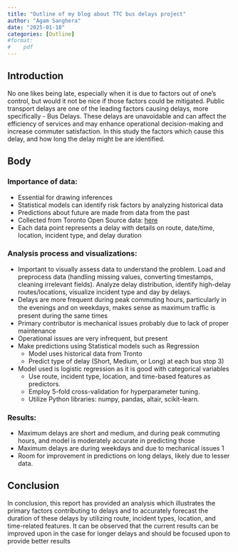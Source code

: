 ```yaml
---
title: "Outline of my blog about TTC bus delays project"
author: "Agam Sanghera"
date: "2025-01-18"
categories: [Outline]
#format:
#    pdf
---
```




## Introduction
No one likes being late, especially when it is due to factors out of one’s control, but would it not be nice if those factors could be mitigated. Public transport delays are one of the leading factors causing delays, more specifically - Bus Delays. These delays are unavoidable and can affect the efficiency of services and may enhance operational decision-making and increase commuter satisfaction. In this study the factors which cause this delay, and how long the delay might be are identified.

## Body 
### Importance of data:
  * Essential for drawing inferences
  * Statistical models can identify risk factors by analyzing historical data
  * Predictions about future are made from data from the past
  * Collected from Toronto Open Source data: [here](https://open.toronto.ca/dataset/ttc-bus-delay-data/)
  * Each data point represents a delay with details on route, date/time, location, incident type, and delay duration
  
### Analysis process and visualizations:
  * Important to visually assess data to understand the problem. Load and preprocess data (handling missing values, converting timestamps, cleaning irrelevant fields). Analyze delay distribution, identify high-delay routes/locations, visualize incident type and day by delays.
  * Delays are more frequent during peak commuting hours, particularly in the evenings and on weekdays, makes sense as
    maximum traﬀic is present during the same times
  * Primary contributor is mechanical issues probably due to lack of proper maintenance
  * Operational issues are very infrequent, but present
  * Make predictions using Statistical models such as Regression
    + Model uses historical data from Tronto
    + Predict type of delay (Short, Medium, or Long) at each bus stop 3) 
  * Model used is logistic regression as it is good with categorical variables
    + Use route, incident type, location, and time-based features as predictors. 
    + Employ 5-fold cross-validation for hyperparameter tuning. 
    + Utilize Python libraries: numpy, pandas, altair, scikit-learn.
    
### Results:
  * Maximum delays are short and medium, and during peak commuting hours, and model is moderately accurate in predicting
    those
  * Maximum delays are during weekdays and due to mechanical issues 1
  * Room for improvement in predictions on long delays, likely due to lesser data.
  
## Conclusion
In conclusion, this report has provided an analysis which illustrates the primary factors contributing to delays and to accurately forecast the duration of these delays by utilizing route, incident types, location, and time-related features. It can be observed that the current results can be improved upon in the case for longer delays and should be focused upon to provide better results

